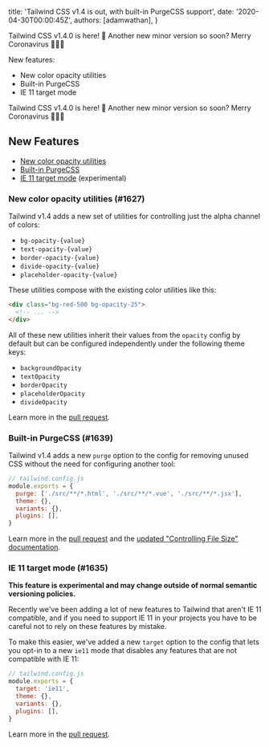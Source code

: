   title: 'Tailwind CSS v1.4 is out, with built-in PurgeCSS support',
  date: '2020-04-30T00:00:45Z',
  authors: [adamwathan],
}

<!--excerpt-->

Tailwind CSS v1.4.0 is here! 🥳 Another new minor version so soon? Merry Coronavirus 🎄😷🎄

New features:

- New color opacity utilities
- Built-in PurgeCSS
- IE 11 target mode

<!--/excerpt-->

Tailwind CSS v1.4.0 is here! 🥳 Another new minor version so soon? Merry Coronavirus 🎄😷🎄

## New Features

- [New color opacity utilities](#new-color-opacity-utilities)
- [Built-in PurgeCSS](#built-in-purgecss)
- [IE 11 target mode](#ie-11-target-mode) (experimental)

<a name="new-space-and-divide-layout-utilities"></a>

### New color opacity utilities (\#1627)

Tailwind v1.4 adds a new set of utilities for controlling just the alpha channel of colors:

- `bg-opacity-{value}`
- `text-opacity-{value}`
- `border-opacity-{value}`
- `divide-opacity-{value}`
- `placeholder-opacity-{value}`

These utilities compose with the existing color utilities like this:

```html
<div class="bg-red-500 bg-opacity-25">
  <!-- ... -->
</div>
```

All of these new utilities inherit their values from the `opacity` config by default but can be configured independently under the following theme keys:

- `backgroundOpacity`
- `textOpacity`
- `borderOpacity`
- `placeholderOpacity`
- `divideOpacity`

Learn more in the [pull request](https://github.com/tailwindcss/tailwindcss/pull/1627).

<a name="built-in-purgecss"></a>

### Built-in PurgeCSS (\#1639)

Tailwind v1.4 adds a new `purge` option to the config for removing unused CSS without the need for configuring another tool:

```js
// tailwind.config.js
module.exports = {
  purge: ['./src/**/*.html', './src/**/*.vue', './src/**/*.jsx'],
  theme: {},
  variants: {},
  plugins: [],
}
```

Learn more in the [pull request](https://github.com/tailwindcss/tailwindcss/pull/1639) and the [updated "Controlling File Size" documentation](https://tailwindcss.com/docs/controlling-file-size/).

<a name="ie-11-target-mode"></a>

### IE 11 target mode (\#1635)

**This feature is experimental and may change outside of normal semantic versioning policies.**

Recently we've been adding a lot of new features to Tailwind that aren't IE 11 compatible, and if you need to support IE 11 in your projects you have to be careful not to rely on these features by mistake.

To make this easier, we've added a new `target` option to the config that lets you opt-in to a new `ie11` mode that disables any features that are not compatible with IE 11:

```js
// tailwind.config.js
module.exports = {
  target: 'ie11',
  theme: {},
  variants: {},
  plugins: [],
}
```

Learn more in the [pull request](https://github.com/tailwindcss/tailwindcss/pull/1635).
